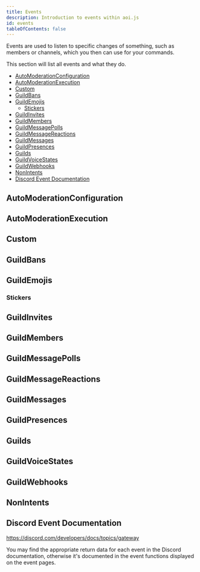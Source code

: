 ```yaml
---
title: Events
description: Introduction to events within aoi.js
id: events
tableOfContents: false
---
```



Events are used to listen to specific changes of something, such as members or channels, which you then can use for your commands.

This section will list all events and what they do.

- [AutoModerationConfiguration](#automoderationconfiguration)
- [AutoModerationExecution](#automoderationexecution)
- [Custom](#custom)
- [GuildBans](#guildbans)
- [GuildEmojis](#guildemojis)
  - [Stickers](#stickers)
- [GuildInvites](#guildinvites)
- [GuildMembers](#guildmembers)
- [GuildMessagePolls](#guildmessagepolls)
- [GuildMessageReactions](#guildmessagereactions)
- [GuildMessages](#guildmessages)
- [GuildPresences](#guildpresences)
- [Guilds](#guilds)
- [GuildVoiceStates](#guildvoicestates)
- [GuildWebhooks](#guildwebhooks)
- [NonIntents](#nonintents)
- [Discord Event Documentation](#discord-event-documentation)

## AutoModerationConfiguration

<LinkCard
  title="onAutoModerationRuleCreate"
  href="/events/automoderationconfiguration/automoderationrulecreate"
  description="This event triggers whenever a auto moderation rule is created."
/>

<LinkCard
  title="onAutoModerationRuleDelete"
  href="/events/automoderationconfiguration/automoderationruledelete"
  description="This event triggers whenever a auto moderation rule is deleted."
/>

<LinkCard
  title="onAutoModerationRuleUpdate"
  href="/events/automoderationconfiguration/automoderationruleupdate"
  description="This event triggers whenever a auto moderation rule is updated."
/>

## AutoModerationExecution

<LinkCard
  title="onAutoModerationExecution"
  href="/events/automoderationexecution/automoderationactionexecution"
  description="This event triggers whenever a auto moderation rule is triggered."
/>

## Custom

<LinkCard
  title="onFunctionError"
  href="/events/custom/functionerror"
  description="This event triggers whenever a function has an error."
/>

<LinkCard
  title="onVariableCreate"
  href="/events/custom/variablecreate"
  description="This event triggers whenever a variable is created."
/>

<LinkCard
  title="onVariableDelete"
  href="/events/custom/variabledelete"
  description="This event triggers whenever a variable is deleted."
/>

<LinkCard
  title="onVariableUpdate"
  href="/events/custom/variableupdate"
  description="This event triggers whenever a variable is updated."
/>

## GuildBans

<LinkCard
  title="onGuildBanAdd"
  href="/events/guildbans/banadd"
  description="This event triggers whenever a member is banned."
/>

<LinkCard
  title="onGuildBanRemove"
  href="/events/guildbans/banremove"
  description="This event triggers whenever a member is unbanned."
/>

## GuildEmojis

<LinkCard
  title="onEmojiCreate"
  href="/events/guildemojis/emojicreate"
  description="This event triggers whenever a emoji is created."
/>

<LinkCard
  title="onEmojiDelete"
  href="/events/guildemojis/emojidelete"
  description="This event triggers whenever a emoji is deleted."
/>

<LinkCard
  title="onEmojiUpdate"
  href="/events/guildemojis/emojiupdate"
  description="This event triggers whenever a emoji is updated."
/>

### Stickers

<LinkCard
  title="onStickerCreate"
  href="/events/guildemojis/stickercreate"
  description="This event triggers whenever a sticker is created."
/>

<LinkCard
  title="onStickerDelete"
  href="/events/guildemojis/stickerdelete"
  description="This event triggers whenever a sticker is deleted."
/>

<LinkCard
  title="onStickerUpdate"
  href="/events/guildemojis/stickerupdate"
  description="This event triggers whenever a sticker is updated."
/>

## GuildInvites

<LinkCard
  title="onInviteCreate"
  href="/events/guildinvites/invitecreate"
  description="This event triggers whenever a invite is created."
/>

<LinkCard
  title="onInviteDelete"
  href="/events/guildinvites/invitedelete"
  description="This event triggers whenever a invite is deleted."
/>

## GuildMembers

<LinkCard
  title="onJoin"
  href="/events/guildmembers/join"
  description="This event triggers whenever a member joins a guild."
/>

<LinkCard
  title="onLeave"
  href="/events/guildmembers/leave"
  description="This event triggers whenever a member leaves a guild."
/>

<LinkCard
  title="onMemberAvailable"
  href="/events/guildmembers/memberavailable"
  description="This event triggers whenever a member becomes available."
/>

<LinkCard
  title="onMemberChunk"
  href="/events/guildmembers/memberschunk"
  description="This event triggers whenever a member chunk is received."
/>

<LinkCard
  title="onMemberUpdate"
  href="/events/guildmembers/memberupdate"
  description="This event triggers whenever a member is updated."
/>

## GuildMessagePolls

<LinkCard
  title="onPollVoteAdd"
  href="/events/guildmessagepolls/pollvoteadd"
  description="This event triggers whenever a vote is added to a poll."
/>

<LinkCard
  title="onPollVoteRemove"
  href="/events/guildmessagepolls/pollvoteremove"
  description="This event triggers whenever a vote is removed from a poll."
/>

## GuildMessageReactions

<LinkCard
  title="onReactionAdd"
  href="/events/guildmessagereactions/reactionadd"
  description="This event triggers whenever a reaction is added to a message."
/>

<LinkCard
  title="onReactionRemove"
  href="/events/guildmessagereactions/reactionremove"
  description="This event triggers whenever a reaction is removed from a message."
/>

<LinkCard
  title="onReactionRemoveAll"
  href="/events/guildmessagereactions/reactionremoveall"
  description="This event triggers whenever all reactions are removed from a message."
/>

<LinkCard
  title="onReactionRemoveEmoji"
  href="/events/guildmessagereactions/reactionremoveemoji"
  description="This event triggers whenever a reaction is removed from a message."
/>

## GuildMessages

<LinkCard
  title="onMessageDelete"
  href="/events/guildmessages/messagedelete"
  description="This event triggers whenever a message is deleted."
/>

<LinkCard
  title="onMessageDeleteBulk"
  href="/events/guildmessages/messagedeletebulk"
  description="This event triggers whenever multiple messages are deleted."
/>

<LinkCard
  title="onMessageUpdate"
  href="/events/guildmessages/messageupdate"
  description="This event triggers whenever a message is updated."
/>

<LinkCard
  title="onTypingStart"
  href="/events/guildmessagetypings/typingstart"
  description="This event triggers whenever a user starts typing."
/>

## GuildPresences

<LinkCard
  title="onPresenceUpdate"
  href="/events/guildpresences/presenceupdate"
  description="This event triggers whenever a presence is updated."
/>

## Guilds

<LinkCard
  title="onChannelCreate"
  href="/events/guilds/channelcreate"
  description="This event triggers whenever a channel is created."
/>

<LinkCard
  title="onChannelDelete"
  href="/events/guilds/channeldelete"
  description="This event triggers whenever a channel is deleted."
/>

<LinkCard
  title="onChannelPinsUpdate"
  href="/events/guilds/channelpinsupdate"
  description="This event triggers whenever a channel's pins are updated."
/>

<LinkCard
  title="onChannelUpdate"
  href="/events/guilds/channelupdate"
  description="This event triggers whenever a channel is updated."
/>

<LinkCard
  title="onGuildJoin"
  href="/events/guilds/guildjoin"
  description="This event triggers whenever the bot joins a guild."
/>

<LinkCard
  title="onGuildLeave"
  href="/events/guilds/guildleave"
  description="This event triggers whenever the bot leaves a guild."
/>

<LinkCard
  title="onGuildUnavailable"
  href="/events/guilds/guildunavailable"
  description="This event triggers whenever a guild becomes unavailable."
/>

<LinkCard
  title="onGuildUpdate"
  href="/events/guilds/guildupdate"
  description="This event triggers whenever a guild is updated."
/>

<LinkCard
  title="onRoleCreate"
  href="/events/guilds/rolecreate"
  description="This event triggers whenever a role is created."
/>

<LinkCard
  title="onRoleDelete"
  href="/events/guilds/roledelete"
  description="This event triggers whenever a role is deleted."
/>

<LinkCard
  title="onRoleUpdate"
  href="/events/guilds/roleupdate"
  description="This event triggers whenever a role is updated."
/>

<LinkCard
  title="onStageInstanceCreate"
  href="/events/guilds/stageinstancecreate"
  description="This event triggers whenever a stage instance is created."
/>

<LinkCard
  title="onStageInstanceDelete"
  href="/events/guilds/stageinstancedelete"
  description="This event triggers whenever a stage instance is deleted."
/>

<LinkCard
  title="onStageInstanceUpdate"
  href="/events/guilds/stageinstanceupdate"
  description="This event triggers whenever a stage instance is updated."
/>

<LinkCard
  title="onThreadCreate"
  href="/events/guilds/threadcreate"
  description="This event triggers whenever a thread is created."
/>

<LinkCard
  title="onThreadDelete"
  href="/events/guilds/threaddelete"
  description="This event triggers whenever a thread is deleted."
/>

<LinkCard
  title="onThreadListSync"
  href="/events/guilds/threadlistsync"
  description="This event triggers whenever a thread list is synced."
/>

<LinkCard
  title="onThreadMembersUpdate"
  href="/events/guilds/threadmembersupdate"
  description="This event triggers whenever a thread's members are updated."
/>

<LinkCard
  title="onThreadMemberUpdate"
  href="/events/guilds/threadmemberupdate"
  description="This event triggers whenever a thread member is updated."
/>

<LinkCard
  title="onThreadUpdate"
  href="/events/guilds/threadupdate"
  description="This event triggers whenever a thread is updated."
/>

## GuildVoiceStates

<LinkCard
  title="onVoiceStateUpdate"
  href="/events/guildvoicestates/voicestateupdate"
  description="This event triggers whenever a voice state is updated."
/>

## GuildWebhooks

<LinkCard
  title="onWebhooksUpdate"
  href="/events/guildwebhooks/webhooksupdate"
  description="This event triggers whenever a webhook is updated."
/>

## NonIntents

<LinkCard
  title="onApplicationCommandPermissionsUpdate"
  href="/events/nonintents/applicationcommandpermissionsupdate"
  description="This event triggers whenever a application command permissions are updated."
/>

<LinkCard
  title="onEntitlementCreate"
  href="/events/nonintents/entitlementcreate"
  description="This event triggers whenever a entitlement is created."
/>

<LinkCard
  title="onEntitlementDelete"
  href="/events/nonintents/entitlementdelete"
  description="This event triggers whenever a entitlement is deleted."
/>

<LinkCard
  title="onEntitlementUpdate"
  href="/events/nonintents/entitlementupdate"
  description="This event triggers whenever a entitlement is updated."
/>

<LinkCard
  title="onInteractionCreate"
  href="/events/nonintents/interactioncreate"
  description="This event triggers whenever a interaction is created."
/>

## Discord Event Documentation

https://discord.com/developers/docs/topics/gateway

You may find the appropriate return data for each event in the Discord documentation, otherwise it's documented in the event functions displayed on the event pages.

